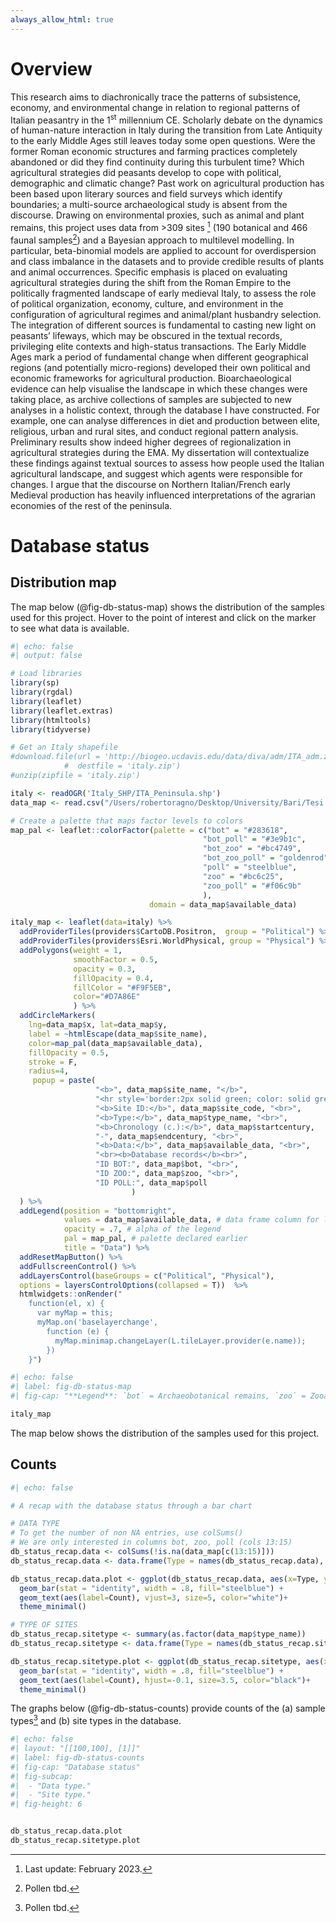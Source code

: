 ```yaml
---
always_allow_html: true
---
```


# Overview {.unnumbered style="text-align:justify;"}

This research aims to diachronically trace the patterns of subsistence, economy, and environmental change in relation to regional patterns of Italian peasantry in the 1^st^ millennium CE. Scholarly debate on the dynamics of human-nature interaction in Italy during the transition from Late Antiquity to the early Middle Ages still leaves today some open questions. Were the former Roman economic structures and farming practices completely abandoned or did they find continuity during this turbulent time? Which agricultural strategies did peasants develop to cope with political, demographic and climatic change? Past work on agricultural production has been based upon literary sources and field surveys which identify boundaries; a multi-source archaeological study is absent from the discourse. Drawing on environmental proxies, such as animal and plant remains, this project uses data from \>309 sites [^index-1] (190 botanical and 466 faunal samples[^index-2]) and a Bayesian approach to multilevel modelling. In particular, beta-binomial models are applied to account for overdispersion and class imbalance in the datasets and to provide credible results of plants and animal occurrences. Specific emphasis is placed on evaluating agricultural strategies during the shift from the Roman Empire to the politically fragmented landscape of early medieval Italy, to assess the role of political organization, economy, culture, and environment in the configuration of agricultural regimes and animal/plant husbandry selection. The integration of different sources is fundamental to casting new light on peasants' lifeways, which may be obscured in the textual records, privileging elite contexts and high-status transactions. The Early Middle Ages mark a period of fundamental change when different geographical regions (and potentially micro-regions) developed their own political and economic frameworks for agricultural production. Bioarchaeological evidence can help visualise the landscape in which these changes were taking place, as archive collections of samples are subjected to new analyses in a holistic context, through the database I have constructed. For example, one can analyse differences in diet and production between elite, religious, urban and rural sites, and conduct regional pattern analysis. Preliminary results show indeed higher degrees of regionalization in agricultural strategies during the EMA. My dissertation will contextualize these findings against textual sources to assess how people used the Italian agricultural landscape, and suggest which agents were responsible for changes. I argue that the discourse on Northern Italian/French early Medieval production has heavily influenced interpretations of the agrarian economies of the rest of the peninsula.

[^index-1]: Last update: February 2023.

[^index-2]: Pollen tbd.

# Database status

## Distribution map

::: {.content-hidden when-format="pdf"}
The map below (@fig-db-status-map) shows the distribution of the samples used for this project. Hover to the point of interest and click on the marker to see what data is available.

```r
#| echo: false
#| output: false

# Load libraries
library(sp)
library(rgdal)
library(leaflet)
library(leaflet.extras)
library(htmltools)
library(tidyverse)

# Get an Italy shapefile
#download.file(url = 'http://biogeo.ucdavis.edu/data/diva/adm/ITA_adm.zip', 
            #  destfile = 'italy.zip')
#unzip(zipfile = 'italy.zip')

italy <- readOGR('Italy_SHP/ITA_Peninsula.shp')
data_map <- read.csv("/Users/robertoragno/Desktop/University/Bari/Tesi PhD/GIS/MAIN_INDEX.csv", header=TRUE, sep=";")

# Create a palette that maps factor levels to colors
map_pal <- leaflet::colorFactor(palette = c("bot" = "#283618", 
                                           "bot_poll" = "#3e9b1c", 
                                           "bot_zoo" = "#bc4749",
                                           "bot_zoo_poll" = "goldenrod",
                                           "poll" = "steelblue",
                                           "zoo" = "#bc6c25",
                                           "zoo_poll" = "#f06c9b"
                                           ), 
                               domain = data_map$available_data)

italy_map <- leaflet(data=italy) %>%
  addProviderTiles(providers$CartoDB.Positron,  group = "Political") %>%
  addProviderTiles(providers$Esri.WorldPhysical, group = "Physical") %>%
  addPolygons(weight = 1, 
              smoothFactor = 0.5,
              opacity = 0.3, 
              fillOpacity = 0.4,
              fillColor = "#F9F5EB",
              color="#D7A86E"
              ) %>%
  addCircleMarkers(
    lng=data_map$x, lat=data_map$y,
    label = ~htmlEscape(data_map$site_name),
    color=map_pal(data_map$available_data),
    fillOpacity = 0.5,
    stroke = F,
    radius=4,
     popup = paste(
                   "<b>", data_map$site_name, "</b>",
                   "<hr style='border:2px solid green; color: solid green, border-radius:2px; margin-top:1.5px; margin-bottom:5px'>",
                   "<b>Site ID:</b>", data_map$site_code, "<br>",
                   "<b>Type:</b>", data_map$type_name, "<br>",
                   "<b>Chronology (c.):</b>", data_map$startcentury,
                   "-", data_map$endcentury, "<br>",
                   "<b>Data:</b>", data_map$available_data, "<br>",
                   "<br><b>Database records</b><br>",
                   "ID BOT:", data_map$bot, "<br>",
                   "ID ZOO:", data_map$zoo, "<br>",
                   "ID POLL:", data_map$poll
                           )
  ) %>% 
  addLegend(position = "bottomright",
            values = data_map$available_data, # data frame column for legend
            opacity = .7, # alpha of the legend
            pal = map_pal, # palette declared earlier
            title = "Data") %>%
  addResetMapButton() %>%
  addFullscreenControl() %>%
  addLayersControl(baseGroups = c("Political", "Physical"),
  options = layersControlOptions(collapsed = T))  %>%
  htmlwidgets::onRender("
    function(el, x) {
      var myMap = this;
      myMap.on('baselayerchange',
        function (e) {
          myMap.minimap.changeLayer(L.tileLayer.provider(e.name));
        })
    }")

```

```r
#| echo: false
#| label: fig-db-status-map
#| fig-cap: "**Legend**: `bot` = Archaeobotanical remains, `zoo` = Zooarchaeological remains, `poll` = Pollen remains. If the codes are combined, more than one type of data is available for the same context and chronology."

italy_map
```
:::

::: {.content-visible when-format="pdf"}
The map below shows the distribution of the samples used for this project.
:::

## Counts

```r
#| echo: false

# A recap with the database status through a bar chart 

# DATA TYPE
# To get the number of non NA entries, use colSums()
# We are only interested in columns bot, zoo, poll (cols 13:15)
db_status_recap.data <- colSums(!is.na(data_map[c(13:15)])) 
db_status_recap.data <- data.frame(Type = names(db_status_recap.data), Count = db_status_recap.data, row.names =NULL )

db_status_recap.data.plot <- ggplot(db_status_recap.data, aes(x=Type, y = Count)) +
  geom_bar(stat = "identity", width = .8, fill="steelblue") + 
  geom_text(aes(label=Count), vjust=3, size=5, color="white")+
  theme_minimal()

# TYPE OF SITES
db_status_recap.sitetype <- summary(as.factor(data_map$type_name))
db_status_recap.sitetype <- data.frame(Type = names(db_status_recap.sitetype), Count = db_status_recap.sitetype, row.names =NULL )

db_status_recap.sitetype.plot <- ggplot(db_status_recap.sitetype, aes(x=Count, y = Type)) +
  geom_bar(stat = "identity", width = .8, fill="steelblue") + 
  geom_text(aes(label=Count), hjust=-0.1, size=3.5, color="black")+
  theme_minimal()

```

The graphs below (@fig-db-status-counts) provide counts of the (a) sample types[^index-3] and (b) site types in the database.

[^index-3]: Pollen tbd.

```r
#| echo: false
#| layout: "[[100,100], [1]]"
#| label: fig-db-status-counts
#| fig-cap: "Database status"
#| fig-subcap: 
#|  - "Data type." 
#|  - "Site type."
#| fig-height: 6


db_status_recap.data.plot
db_status_recap.sitetype.plot
```
